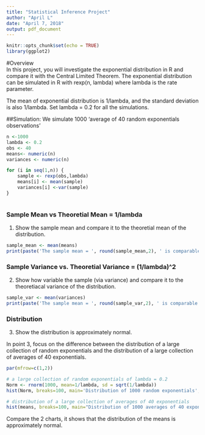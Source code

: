 ```yaml
---
title: "Statistical Inference Project"
author: "April L"
date: "April 7, 2018"
output: pdf_document
---
```


```r
knitr::opts_chunk$set(echo = TRUE)
library(ggplot2)
```

#Overview  
In this project, you will investigate the exponential distribution in R
and compare it with the Central Limited Theorem. The exponential distribution can be simulated in R with rexp(n, lambda) where lambda is the rate parameter.

The mean of exponential distribution is 1/lambda,
and the standard deviation is also 1/lambda.
Set lambda = 0.2 for all the simulations.


##Simulation:
We simulate 1000 'average of 40 random exponentials observations'


```r

n <-1000
lambda <- 0.2
obs <- 40
means<- numeric(n)
variances <- numeric(n)

for (i in seq(1,n)) {
    sample <- rexp(obs,lambda)
    means[i] <- mean(sample)
    variances[i] <-var(sample)
}
 
```

### Sample Mean vs Theoretial Mean = 1/lambda
1. Show the sample mean and compare it to the theoretial mean of the distribution.

```r

sample_mean <- mean(means)
print(paste('The sample mean = ', round(sample_mean,2), ' is comparable to the theoretial mean of the distbution ' , 1/lambda, sep=''))

```


### Sample Variance vs. Theoretial Variance = (1/lambda)^2
2. Show how variable the sample (via variance) and compare it to the theoretiacal variance of the distribution.

```r
sample_var <- mean(variances)
print(paste('The sample mean = ', round(sample_var,2), ' is comparable to the theoretial mean of the distbution ' , (1/lambda)^2, sep=''))

```


### Distribution  
3. Show the distribution is approximately normal.

In point 3, focus on the difference between the distribution of a large collection of random exponentials and the distribution of a large collection of averages of 40 exponentials.

```r
par(mfrow=c(1,2))

# a large collection of random exponentials of lambda = 0.2
Norm <- rnorm(1000, mean=1/lambda, sd = sqrt(1/lambda))
hist(Norm, breaks=100, main='Distribution of 1000 random exponentials', col='red')

# distribution of a large collection of averages of 40 exponentials
hist(means, breaks=100, main="Distribution of 1000 averages of 40 exponentials, lambda = 0.2", col='blue')

```
Compare the 2 charts, it shows that the distribution of the means is approximately normal.

